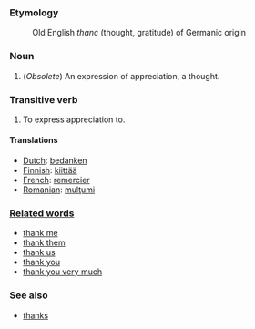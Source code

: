 ===Etymology===
:Old English ''thanc'' (thought, gratitude) of Germanic origin

===Noun===

# (''Obsolete'') An expression of appreciation, a thought.

===Transitive verb===

# To express appreciation to.

====Translations====
*[[Dutch]]: [[bedanken]]
*[[Finnish]]: [[kiittää]]
*[[French]]: [[remercier]]
*[[Romanian]]: [[mulţumi]]
===[[Related words]]===
*[[thank me]]
*[[thank them]]
*[[thank us]]
*[[thank you]]
*[[thank you very much]]
===See also===
*[[thanks]]